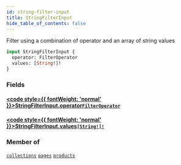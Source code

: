 ```yaml
---
id: string-filter-input
title: StringFilterInput
hide_table_of_contents: false
---
```








Filter using a combination of operator and an array of string values

```graphql
input StringFilterInput {
  operator: FilterOperator
  values: [String!]!
}
```


### Fields

#### [<code style={{ fontWeight: 'normal' }}>StringFilterInput.<b>operator</b></code>](#)<Bullet />[`FilterOperator`](/demand/api/graphql-storefront/reference/enums/filter-operator) <Badge class="secondary" text="enum"/>
> 
> 

#### [<code style={{ fontWeight: 'normal' }}>StringFilterInput.<b>values</b></code>](#)<Bullet />[`[String!]!`](/demand/api/graphql-storefront/reference/scalars/string) <Badge class="secondary" text="non-null"/> <Badge class="secondary" text="scalar"/>
> 
> 



### Member of

[`collections`](/demand/api/graphql-storefront/reference/queries/collections)  <Badge class="secondary" text="query"/><Bullet />[`pages`](/demand/api/graphql-storefront/reference/queries/pages)  <Badge class="secondary" text="query"/><Bullet />[`products`](/demand/api/graphql-storefront/reference/queries/products)  <Badge class="secondary" text="query"/>



